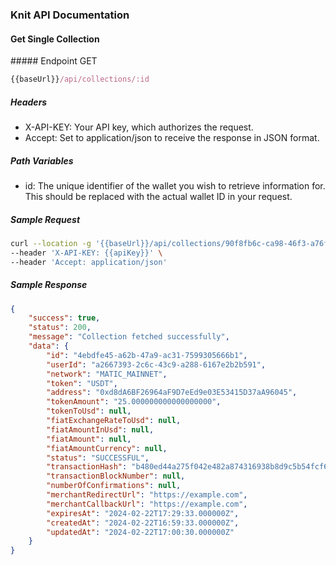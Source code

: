 ### Knit API Documentation

#### Get Single Collection

<div style={{ display: "flex", alignItems: "center" }}>
  ##### Endpoint
  <span
    style={{
      display: "block",
      backgroundColor: "#ebfbfa",
      color: "#194d53",
      marginLeft: "-17px",
      padding: "0px 6px",
      fontSize: ".8rem",
      borderRadius: "5px",
      marginTop: "30px",
    }}
  >
    GET
  </span>
</div>

```js copy
{{baseUrl}}/api/collections/:id
```

##### Headers

- X-API-KEY: Your API key, which authorizes the request.
- Accept: Set to application/json to receive the response in JSON format.

##### Path Variables

- id: The unique identifier of the wallet you wish to retrieve information for. This should be replaced with the actual wallet ID in your request.

##### Sample Request

```sh copy filename="Sample Request"
curl --location -g '{{baseUrl}}/api/collections/90f8fb6c-ca98-46f3-a76f-c28b316b4b80' \
--header 'X-API-KEY: {{apiKey}}' \
--header 'Accept: application/json'
```

##### Sample Response

```json copy filename="Sample Response"
{
    "success": true,
    "status": 200,
    "message": "Collection fetched successfully",
    "data": {
        "id": "4ebdfe45-a62b-47a9-ac31-7599305666b1",
        "userId": "a2667393-2c6c-43c9-a288-6167e2b2b591",
        "network": "MATIC_MAINNET",
        "token": "USDT",
        "address": "0xd8dA6BF26964aF9D7eEd9e03E53415D37aA96045",
        "tokenAmount": "25.000000000000000000",
        "tokenToUsd": null,
        "fiatExchangeRateToUsd": null,
        "fiatAmountInUsd": null,
        "fiatAmount": null,
        "fiatAmountCurrency": null,
        "status": "SUCCESSFUL",
        "transactionHash": "b480ed44a275f042e482a874316938b8d9c5b54fcf612441c",
        "transactionBlockNumber": null,
        "numberOfConfirmations": null,
        "merchantRedirectUrl": "https://example.com",
        "merchantCallbackUrl": "https://example.com",
        "expiresAt": "2024-02-22T17:29:33.000000Z",
        "createdAt": "2024-02-22T16:59:33.000000Z",
        "updatedAt": "2024-02-22T17:00:30.000000Z"
    }
}
```



